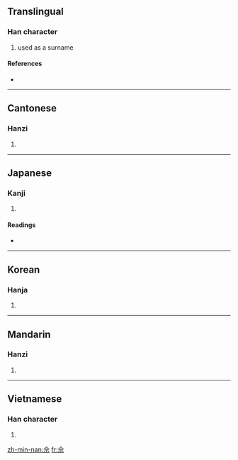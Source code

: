 ==Translingual==

===Han character===
{{Han char|rn=9|rad=人|as=05|sn=7|four=8090<sub>1</sub>|canj=人一一火 (OMMF)}}

# used as a surname

====References====
* {{Han ref|kx=0099.010|dkj=00514|dj=0208.080|hdz=10128.030|uh=4F58|ud=20312|bh=CA65|bd=51813}}

----

==Cantonese==

===Hanzi===
{{yue-hanzi|jyut=|y=se4}}

# {{defn|Cantonese|sort=人05}}

----

==Japanese==

===Kanji===
{{ja-kanji|grade=|rs=人05}}

# {{defn|Japanese}}

====Readings====
* {{ja-readings|on=[[しゃ]] (sha), [[じゃ]] (ja)|kun=}}

----

==Korean==

===Hanja===
{{ko-hanja|hangeul=사|rv=sa|mr=sa}}

# {{defn|Korean|sort=人05}}

----

==Mandarin==

===Hanzi===
{{cmn-hanzi|pin=[[shé]] ([[she2]])|wg=she<sup>2</sup>}}

# {{defn|Mandarin|sort=人05}}

----

==Vietnamese==

===Han character===
{{vi-hantu|[[xà]], [[xa]]|rs=人05}}

# {{defn|Vietnamese|sort=人05}}

[[zh-min-nan:佘]]
[[fr:佘]]